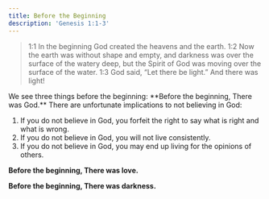 ```yaml
---
title: Before the Beginning
description: 'Genesis 1:1-3'
---
```


> 1:1 In the beginning God created the heavens and the earth. 1:2 Now the earth was without shape and empty, and darkness was over the surface of the watery deep, but the Spirit of God was moving over the surface of the water. 1:3 God said, “Let there be light.” And there was light!

<Admonition type="note" title="Sermon Notes: Before the Beginning">
  We see three things before the beginning:
  **Before the beginning, There was God.**
  There are unfortunate implications to not believing in God:

  1. If you do not believe in God, you forfeit the right to say what is right and what is wrong.
  2. If you do not believe in God, you will not live consistently.
  3. If you do not believe in God, you may end up living for the opinions of others.

  **Before the beginning, There was love.**

  **Before the beginning, There was darkness.**
</Admonition>
